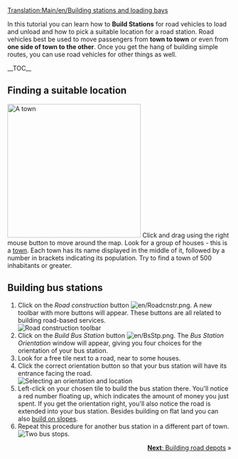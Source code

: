 [[Translation:Main/en/Building stations and loading bays]]{{en/Tutorial}}

In this tutorial you can learn how to '''Build Stations''' for road vehicles to load and unload and how to pick a suitable location for a road station. Road vehicles best be used to move passengers from '''town to town''' or even from '''one side of town to the other'''. Once you get the hang of building simple routes, you can use road vehicles for other things as well. 

__TOC__

==Finding a suitable location==
[[File:en/Tutorial bus 1.png|thumb|300px|left|A town]]
Click and drag using the right mouse button to move around the map. Look for a group of houses - this is a [[Main/en/Towns|town]]. Each town has its name displayed in the middle of it, followed by a number in brackets indicating its population. Try to find a town of 500 inhabitants or greater.
<br clear="left" />

==Building bus stations==
# Click on the ''Road construction'' button [[File:en/Roadcnstr.png]]. A new toolbar with more buttons will appear. These buttons are all related to building road-based services.<br/>[[File:en/Road constructionnew.png|none|frame|Road construction toolbar]]
# Click on the ''Build Bus Station'' button [[File:en/BsStp.png]]. The ''Bus Station Orientation'' window will appear, giving you four choices for the orientation of your bus station.
# Look for a free tile next to a road, near to some houses.
# Click the correct orientation button so that your bus station will have its entrance facing the road.<br/>[[File:en/Tutorial bus 2.png|frame|none|Selecting an orientation and location]]
# Left-click on your chosen tile to build the bus station there. You'll notice a red number floating up, which indicates the amount of money you just spent. If you get the orientation right, you'll also notice the road is extended into your bus station. Besides building on flat land you can also [[Main/en/Build on slopes|build on slopes]].
# Repeat this procedure for another bus station in a different part of town.<br/>[[File:en/Tutorial bus 3.png|frame|none|Two bus stops.]]

<span style="float: right">[[Main/en/Building road depots|'''Next''': Building road depots]] &raquo;</span>